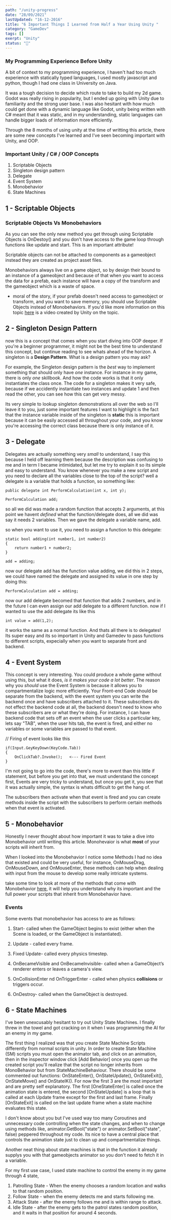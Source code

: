 ```yaml
---
path: "/unity-progress"
date: "28/09/2021"
lastUpdated: "16-12-2016"
title: "6 Important Things I Learned from Half a Year Using Unity "
category: "GameDev"
tags: []
exerpt: "Unity"
status: "🌱"
---
```







<MediumPic img={ice} size={500} alt="code" subheading="the Game Dev Iceberg"/>  

### My Programming Experience Before Unity

A bit of context to my programming experience, I haven't had too much experience with statically typed languages, I used mostly javascript and python, though I had one class in University on Java. 


It was a tough decision to decide which route to take to build my 2d game. Godot was really rising in popularity, but I ended up going with Unity due to familiarity and the strong user base. I was also hesitant with how much could get done with a 
dynamic language like Godot, unity being written with C# meant that it was static, and in my understanding, static languages can handle bigger loads of information more efficiently.

Through the 8 months of using unity at the time of writting this article, there are some new concepts I've learned and I've seen becoming important with Unity, and OOP.


### Important Unity / C# / OOP Concepts

1. Scriptable Objects
2. Singleton design pattern
3. Delegate
4. Event System 
5. Monobehavior
6. State Machines


## 1 - Scriptable Objects



<MediumPic img={compare} size={900} alt="difference between scriptable vs mono" subheading="some methods that inherit from scriptable objects type, compared to monobehavior" />  



### Scriptable Objects Vs Monobehaviors

As you can see the only new method you get through using Scriptable Objects is OnDestoy() and you don't have access to the game loop through functions like
update and start. This is an important attribute! 

Scriptable objects can not be attached to components as a gameobject instead they are created as project asset files.

Monobehaviors always live on a game object, so by design their bound to an instance of a gameobject and because of that when you want to access the data for a prefab, each instance will have a copy of the transform and the gameobject which is a waste of space. 
- moral of the story, if your prefab doesn't need access to gameobject or transform, and you want to save memory, you should use Scriptable Objects instead of Monobehaviors. If you'd like more information on this topic [here](https://www.youtube.com/watch?v=PVOVIxNxxeQ) is a video created by Unity on the topic.


<SideNote title="My Use Case" text="In my game, I use scriptable objects to define each page in my skillbook. Its so great this way because that object is used among various scenes, and in the past, when the variables were attached to the script, there were differences in values because it was able to be one value in one scene and another value in another scene. Now I just edit the Scriptable Object and drag it into all the scenes." />



## 2 - Singleton Design Pattern

now this is a concept that comes when you start diving into OOP deeper. If you're a beginner programmer, it might not be the best time to 
understand this concept, but continue reading to see whats ahead of the horizon. A singleton is a **Design Pattern**. What is a design pattern 
you may ask? 

<SideNote title="Design Pattern" text="a description or template for how to solve a problem that can be used in many different situations.Think of it 
this way, if you're programming somehing, chances are many other people have built that same thing you're
buiding, and many people have faced the same problem as you. Because programmers have to build the same parts so often, there are some parts that 
have been tested and perfected and they are the best solution to the problem. Like a cookie cutter of a gingerbread man is the best way to make a gingerbread man cookie, a Desgin pattern for solving x problem is the best way to solve x" />


 For example, the Singleton design pattern is the *best* way to implement something that should only have *one* instance.  For instance in my game, there is only *one* 
skillbook. And how the code works is that it only instantiates the class once. The code for a singleton makes it very safe, because if we 
accidently instantiate two instances and update 1 and then read the other, you can see how this can get very messy. 

Its very simple to lookup singleton demonstrations all over the web so I'll leave it to you, just some important features I want to highlight is the fact that the instance variable inside of the singleton is **static** this is important because it can be easily accessed all throughout 
your code, and you know you're accessing the correct class because there is only instance of it.

## 3 - Delegate
Delegates are actually something very *small* to understand, I say this because I held off learning them because the description was confusing 
to me and in term I became intimidated, but let me try to explain it so its simple and easy to understand. You know whenever you make a new script 
and you need to declare all the variables close to the top of the script? well a delegate is a variable that holds a function, so something like:
```
public delegate int PerformCalculation(int x, int y);

PerformCalculation add;
```
so all we did was made a random function that accepts 2 arguments, at this point we havent *defined* what the function/delegate does, all we did 
was say it needs 2 variables. Then we gave the delegate a variable name, add.

so when you want to use it, you need to assign a function to this delegate:
```
static bool adding(int number1, int number2)
{
	return number1 + number2;
}

add = adding; 
```
now our delegate add has the function value adding, we did this in 2 steps, we could have named the delegate and assigned its value in one step 
by doing this:
```
PerformCalculation add = adding;
```
now our add delegate becomed that function that adds 2 numbers, and in the future I can even assign our add delegate to a different function. 
now if I wanted to use the add delegate its like this
```
int value = add(1,2);
```
it works the same as a normal function.
And thats all there is to delegates! Its super easy and its so important in Unity and Gamedev to pass functions to different scripts, expecially when you want to separate front and backend. 

## 4 - Event System

This concept is very interesting. You could produce a whole game without using this, but what it does, *is it makes your code a lot better*. The reason 
why you *should* use the Event System is because it allows you to compartmentalize logic more efficiently. Your Front-end Code should be separate from the
backend, with the event system you can write the backend once and have subscribers attached to it. These subscribers do not effect the backend code
at all, the backend doesn't need to know who these subscribers are or what they're doing. For instance, I can have backend code that sets off an event when
the user clicks a particular key, lets say "TAB", when the user hits tab, the event is fired, and either no variables or some variables are passed to that event. 

// Firing of event looks like this
```
if(Input.GeyKeyDown(KeyCode.Tab))
{
	OnClickTab?.Invoke();   <--- Fired Event
}
```

<SideNote title="Event Naming Conventions" text="When creating an event, its common practice to start with On[What the Event Reacts to], so in this case OnClickTab, but it could be many other things, OnLevelUp, OnPlayerDead, OnKillEnemy, the list goes on and on." />

I'm not going to go into the code, there's more to event than this little if statement, but before you get into that, we must understand the concept first, Events are very tricky to understand, but once you get it, you see that it was actually simple, the syntax is whats difficult to get the hang of. 


The subscribers then activate when that event is fired and you can create methods inside the script with the subscribers to perform certain methods
when that event is activated.



## 5 - Monobehavior 

Honestly I never thought about how important it was to take a dive into Monobehavior until writing this article. Monohevaior is 
what **most** of your scripts will inherit from. 

<SideNote title="Inheritance" text="Inheritance is an object oriented concept, it's what happens when one script gets methods / variables  from anothers script, for example lets say we have an Animals scripts and in this script we have the method 
**breathe**, if I make another script Dog that inherits from Animal, the dog will be able to use the method breathe. " />

When I looked into the Monobehavior I notice some Methods I had no idea that existed and could be very useful, for instance, 
OnMouseDrag, OnMouseDown, and OnMouseEnter, these methods can help when dealing with input from the mouse to develop some really intricate
systems.

take some time to look at more of the methods that come with Monobehavior [here](https://docs.unity3d.com/ScriptReference/MonoBehaviour.html), it will help you undertstand why its important and the full power your scripts that inherit from Monobehavior have. 

<SideNote title ="Coroutines" text="The MonoBehaviour class allows you to start, stop, and manage Coroutines. Coroutines are so important when you need to delay an action in code, lets say after you eliminate an enemy with you're trusty sword, you want to wait till the death animation plays out to destroy the gameObject, you can fire up a coroutine function to wait around 5 seconds until it destroys that game object." />

### Events 
Some events that monobehavior has access to are as follows: 

1. Start- called when the GameObject begins to exist (either when the Scene is loaded, or the GameObject is instantiated).

1. Update - called every frame.

1. Fixed Update- called every physics timestep.

1. OnBecameVisible and OnBecameInvisible- called when a GameObject’s renderer enters or leaves a camera's view.

1. OnCollisionEnter nd OnTriggerEnter - called when physics **collisions** or triggers occur.

1. OnDestroy- called when the GameObject is destroyed.

## 6 - State Machines

I've been unexcusably hesitant to try out Unity State Machines. I finally threw in the towel
and got cracking on it when I was programming the AI for an enemy in my game.

The first thing I realized was that you create State Machine Scripts differently from normal scripts
in unity. In order to create State Machine (SM) scripts you must open the animator tab, and click on 
an animation, then in the inspector window click [Add Behavior] once you open up the created script
you'll realize that the script no longer inherits from MonoBehavior but from StateMachineBehaviour. There should be some commented out functions:  OnStateEnter(), 
OnStateUpdate(), OnStateExit(), OnStateMove() and OnStateIK().
For now the first 3 are the most important and are pretty self explanatory. 
The first [OneStateEnter] is called once the animation state is entered, the second [OnStateUpdate] is a loop that is 
called at each Update frame except for the first and last frame. Finally [OnStateExit] is called on the last update frame when a state machine evaluates this state.

I don't know about you but I've used way too many Coroutines and unnecessary code controlling when the state changes, and when to change using methods like,
animator.GetBool("state") or animator.SetBool("state", false) peppered throughout my code. Its nice to have a central place that controls the animation state just
to clean up and compartmentalize things. 

Another neat thing about state machines is that in the function it already supplys you with that gameobjects animator so you don't need to fetch it in a variable. 

For my first use case, I used state machine to control the enemy in my game through 4 state, 

1. Patrolling State - When the enemy chooses a random location and walks to that random position.
2. Follow State - when the enemy detects me and starts following me.
3. Attack State - after the enemy follows me and is within range to attack.
4. Idle State - after the enemy gets to the patrol states random position, and it waits in that position for around 4 seconds.






